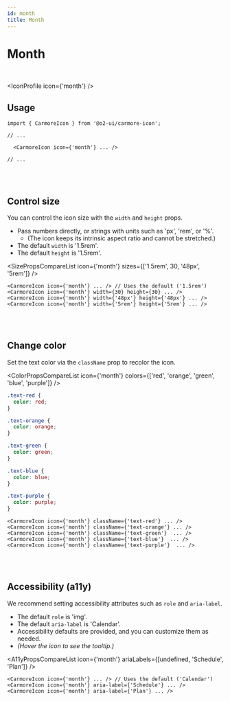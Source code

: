 ```yaml
---
id: month
title: Month
---
```




# Month

<br />

<IconProfile icon={'month'} />

## Usage

```tsx
import { CarmoreIcon } from '@o2-ui/carmore-icon';

// ...

  <CarmoreIcon icon={'month'} ... />

// ...
```

<br />
<br />

## Control size

You can control the icon size with the `width` and `height` props.

- Pass numbers directly, or strings with units such as 'px', 'rem', or '%'.
  - (The icon keeps its intrinsic aspect ratio and cannot be stretched.)
- The default `width` is '1.5rem'.
- The default `height` is '1.5rem'.

<SizePropsCompareList icon={'month'} sizes={['1.5rem', 30, '48px', '5rem']} />

```tsx
<CarmoreIcon icon={'month'} ... /> // Uses the default ('1.5rem')
<CarmoreIcon icon={'month'} width={30} height={30} ... />
<CarmoreIcon icon={'month'} width={'48px'} height={'48px'} ... />
<CarmoreIcon icon={'month'} width={'5rem'} height={'5rem'} ... />
```

<br />
<br />

## Change color

Set the text color via the `className` prop to recolor the icon.

<ColorPropsCompareList icon={'month'} colors={['red', 'orange', 'green', 'blue', 'purple']} />

```css
.text-red {
  color: red;
}

.text-orange {
  color: orange;
}

.text-green {
  color: green;
}

.text-blue {
  color: blue;
}

.text-purple {
  color: purple;
}
```

```tsx
<CarmoreIcon icon={'month'} className={'text-red'} ... />
<CarmoreIcon icon={'month'} className={'text-orange'} ... />
<CarmoreIcon icon={'month'} className={'text-green'}  ... />
<CarmoreIcon icon={'month'} className={'text-blue'}  ... />
<CarmoreIcon icon={'month'} className={'text-purple'}  ... />
```

<br />
<br />

## Accessibility (a11y)

We recommend setting accessibility attributes such as `role` and `aria-label`.

- The default `role` is 'img'.
- The default `aria-label` is 'Calendar'.
- Accessibility defaults are provided, and you can customize them as needed.
- _(Hover the icon to see the tooltip.)_

<A11yPropsCompareList icon={'month'} ariaLabels={[undefined, 'Schedule', 'Plan']} />

```tsx
<CarmoreIcon icon={'month'} ... /> // Uses the default ('Calendar')
<CarmoreIcon icon={'month'} aria-label={'Schedule'} ... />
<CarmoreIcon icon={'month'} aria-label={'Plan'} ... />
```
